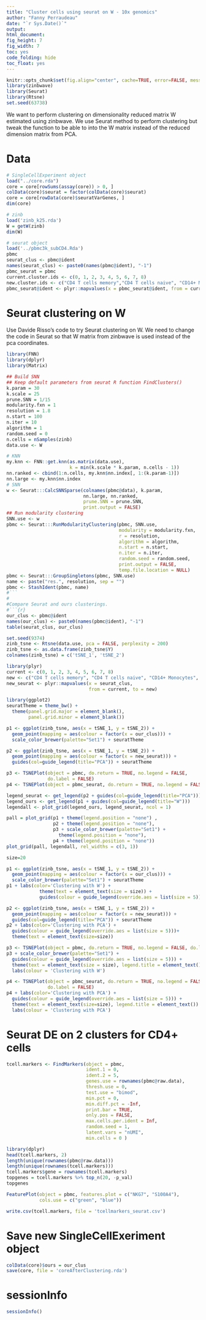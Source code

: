 ```yaml
---
title: "Cluster cells using seurat on W - 10x genomics"
author: "Fanny Perraudeau"
date: "`r Sys.Date()`"
output: 
html_document: 
fig_height: 7
fig_width: 7
toc: yes
code_folding: hide
toc_float: yes
---
```


```r
knitr::opts_chunk$set(fig.align="center", cache=TRUE, error=FALSE, message=FALSE, warning=TRUE)
library(zinbwave)
library(Seurat)
library(Rtsne)
set.seed(63738)
```

We want to perform clustering on dimensionality reduced matrix W estimated using zinbwave. We use Seurat method to perform clustering but tweak the function to be able to into the W matrix instead of the reduced dimension matrix from PCA.

# Data
```r
# SingleCellExperiment object
load("../core.rda")
core = core[rowSums(assay(core)) > 0, ]
colData(core)$seurat = factor(colData(core)$seurat)
core = core[rowData(core)$seuratVarGenes, ]
dim(core)

# zinb 
load('zinb_k25.rda')
W = getW(zinb)
dim(W)

# seurat object
load('../pbmc3k_subCD4.Rda')
pbmc
seurat_clus <- pbmc@ident
names(seurat_clus) <- paste0(names(pbmc@ident), "-1")
pbmc_seurat = pbmc
current.cluster.ids <- c(0, 1, 2, 3, 4, 5, 6, 7, 8)
new.cluster.ids <- c("CD4 T cells memory","CD4 T cells naive", "CD14+ Monocytes", "B cells", "CD8 T cells", "FCGR3A+ Monocytes", "NK cells", "Dendritic cells", "Megakaryocytes")
pbmc_seurat@ident <- plyr::mapvalues(x = pbmc_seurat@ident, from = current.cluster.ids, to = new.cluster.ids)
```


# Seurat clustering on W

Use Davide Risso's code to try Seurat clustering on W. We need to change the code in Seurat so that W matrix from zinbwave is used instead of the pca coordinates.

```r
library(FNN)
library(dplyr)
library(Matrix)

## Build SNN
## Keep default parameters from seurat R function FindClusters()
k.param = 30
k.scale = 25
prune.SNN = 1/15
modularity.fxn = 1
resolution = 1.8
n.start = 100
n.iter = 10
algorithm = 1
random.seed = 0
n.cells = nSamples(zinb)
data.use <- W

# KNN
my.knn <- FNN::get.knn(as.matrix(data.use),
                       k = min(k.scale * k.param, n.cells - 1))
nn.ranked <- cbind(1:n.cells, my.knn$nn.index[, 1:(k.param-1)])
nn.large <- my.knn$nn.index
# SNN
w <- Seurat:::CalcSNNSparse(colnames(pbmc@data), k.param,
                            nn.large, nn.ranked, 
                            prune.SNN = prune.SNN, 
                            print.output = FALSE)
## Run modularity clustering
SNN.use <- w
pbmc <- Seurat:::RunModularityClustering(pbmc, SNN.use, 
                                         modularity = modularity.fxn,
                                         r = resolution,
                                         algorithm = algorithm,
                                         n.start = n.start, 
                                         n.iter = n.iter, 
                                         random.seed = random.seed, 
                                         print.output = FALSE,
                                         temp.file.location = NULL)
pbmc <- Seurat:::GroupSingletons(pbmc, SNN.use)
name <- paste("res.", resolution, sep = "")
pbmc <- StashIdent(pbmc, name)
#```
#
#Compare Seurat and ours clusterings.
#```{r}
our_clus <- pbmc@ident
names(our_clus) <- paste0(names(pbmc@ident), "-1")
table(seurat_clus, our_clus)
```

```r
set.seed(9374)
zinb_tsne <- Rtsne(data.use, pca = FALSE, perplexity = 200)
zinb_tsne <- as.data.frame(zinb_tsne$Y)
colnames(zinb_tsne) = c('tSNE_1', 'tSNE_2')
```

```r
library(plyr)
current <- c(0, 1, 2, 3, 4, 5, 6, 7, 8)
new <- c("CD4 T cells memory", "CD4 T cells naive", "CD14+ Monocytes", "B cells", "CD8 T cells", "FCGR3A+ Monocytes", "NK cells", "Dendritic cells", "Megakaryocytes")
new_seurat <- plyr::mapvalues(x = seurat_clus,
                              from = current, to = new)
```

```r
library(ggplot2)
seuratTheme = theme_bw() + 
  theme(panel.grid.major = element_blank(), 
        panel.grid.minor = element_blank())

p1 <- ggplot(zinb_tsne, aes(x = tSNE_1, y = tSNE_2)) + 
  geom_point(mapping = aes(colour = factor(x = our_clus))) +
  scale_color_brewer(palette="Set1") + seuratTheme 

p2 <- ggplot(zinb_tsne, aes(x = tSNE_1, y = tSNE_2)) + 
  geom_point(mapping = aes(colour = factor(x = new_seurat))) +
  guides(col=guide_legend(title="PCA")) + seuratTheme 

p3 <- TSNEPlot(object = pbmc, do.return = TRUE, no.legend = FALSE,
               do.label = FALSE)
p4 <- TSNEPlot(object = pbmc_seurat, do.return = TRUE, no.legend = FALSE, do.label = FALSE, pt.size = 0.5)

legend_seurat <- get_legend(p2 + guides(col=guide_legend(title="PCA")))
legend_ours <- get_legend(p1 + guides(col=guide_legend(title="W")))
legendall <- plot_grid(legend_ours, legend_seurat, ncol = 1)

pall = plot_grid(p1 + theme(legend.position = "none") ,
                 p2 + theme(legend.position = "none"),
                 p3 + scale_color_brewer(palette="Set1") +
                   theme(legend.position = "none"),
                 p4 + theme(legend.position = "none"))
plot_grid(pall, legendall, rel_widths = c(3, 1))
```

```r
size=20
```

```r
p1 <- ggplot(zinb_tsne, aes(x = tSNE_1, y = tSNE_2)) + 
  geom_point(mapping = aes(colour = factor(x = our_clus))) +
  scale_color_brewer(palette="Set1") + seuratTheme 
p1 + labs(color='Clustering with W') +
            theme(text = element_text(size = size)) +
            guides(colour = guide_legend(override.aes = list(size = 5)))
```

```r
p2 <- ggplot(zinb_tsne, aes(x = tSNE_1, y = tSNE_2)) + 
  geom_point(mapping = aes(colour = factor(x = new_seurat))) +
  guides(col=guide_legend(title="PCA")) + seuratTheme 
p2 + labs(color='Clustering with PCA') +
  guides(colour = guide_legend(override.aes = list(size = 5)))+
  theme(text = element_text(size=size))
```

```r
p3 <- TSNEPlot(object = pbmc, do.return = TRUE, no.legend = FALSE, do.label = FALSE)
p3 + scale_color_brewer(palette="Set1") +
  guides(colour = guide_legend(override.aes = list(size = 5))) +
  theme(text = element_text(size = size), legend.title = element_text()) +
  labs(colour = 'Clustering with W')
```

```r
p4 <- TSNEPlot(object = pbmc_seurat, do.return = TRUE, no.legend = FALSE,
               do.label = FALSE)
p4 + labs(color='Clustering with PCA') +
  guides(colour = guide_legend(override.aes = list(size = 5))) +
  theme(text = element_text(size=size), legend.title = element_text()) +
  labs(colour = 'Clustering with PCA')
```

# Seurat DE on 2 clusters for CD4+ cells

```r
tcell.markers <- FindMarkers(object = pbmc,
                             ident.1 = 0,
                             ident.2 = 5,
                             genes.use = rownames(pbmc@raw.data),
                             thresh.use = 0,
                             test.use = "bimod",
                             min.pct = 0, 
                             min.diff.pct = -Inf,
                             print.bar = TRUE,
                             only.pos = FALSE,
                             max.cells.per.ident = Inf, 
                             random.seed = 1,
                             latent.vars = "nUMI",
                             min.cells = 0 )
```


```r
library(dplyr)
head(tcell.markers, 2)
length(unique(rownames(pbmc@raw.data)))
length(unique(rownames(tcell.markers)))
tcell.markers$gene = rownames(tcell.markers)
topgenes = tcell.markers %>% top_n(20, -p_val)
topgenes
```

```r
FeaturePlot(object = pbmc, features.plot = c("NKG7", "S100A4"),
            cols.use = c("green", "blue"))
```


```r
write.csv(tcell.markers, file = 'tcellmarkers_seurat.csv')
```

# Save new SingleCellExeriment object
```r
colData(core)$ours = our_clus
save(core, file = 'coreAfterClustering.rda')
```

# sessionInfo

```r
sessionInfo()
```